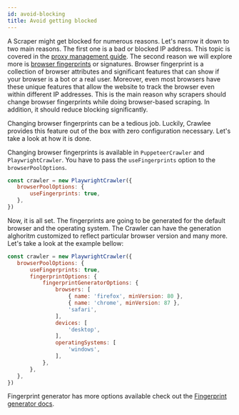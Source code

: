 ```yaml
---
id: avoid-blocking
title: Avoid getting blocked
---
```


A Scraper might get blocked for numerous reasons. Let's narrow it down to two main reasons. The first one is a bad or blocked IP address.
This topic is covered in the [proxy management guide](./proxy-management). The second reason we will explore more is [browser fingerprints](https://pixelprivacy.com/resources/browser-fingerprinting/) or signatures.
Browser fingerprint is a collection of browser attributes and significant features that can show if your browser is a bot or a real user. Moreover, even most browsers have these unique features that allow the website to track the browser even within different IP addresses. This is the main reason why scrapers should change browser fingerprints while doing browser-based scraping. In addition, it should reduce blocking significantly.

Changing browser fingerprints can be a tedious job. Luckily, Crawlee provides this feature out of the box with zero configuration necessary. Let's take a look at how it is done.

 Changing browser fingerprints is available in `PuppeteerCrawler` and `PlaywrightCrawler`. You have to pass the `useFingerprints` option to the `browserPoolOptions`.

 ```javascript
const crawler = new PlaywrightCrawler({
    browserPoolOptions: {
        useFingerprints: true,
    },
})
 ```
Now, it is all set. The fingerprints are going to be generated for the default browser and the operating system. The Crawler can have the generation alghoritm customized to reflect particular browser version and many more. Let's take a look at the example bellow:

 ```javascript
const crawler = new PlaywrightCrawler({
    browserPoolOptions: {
        useFingerprints: true,
        fingerprintOptions: {
            fingerprintGeneratorOptions: {
                browsers: [
                    { name: 'firefox', minVersion: 80 },
                    { name: 'chrome', minVersion: 87 },
                    'safari',
                ],
                devices: [
                    'desktop',
                ],
                operatingSystems: [
                    'windows',
                ],
            },
        },
    },
})
 ```
 Fingerprint generator has more options available check out the [Fingerprint generator docs](https://github.com/apify/fingerprint-generator#HeaderGeneratorOptions).
